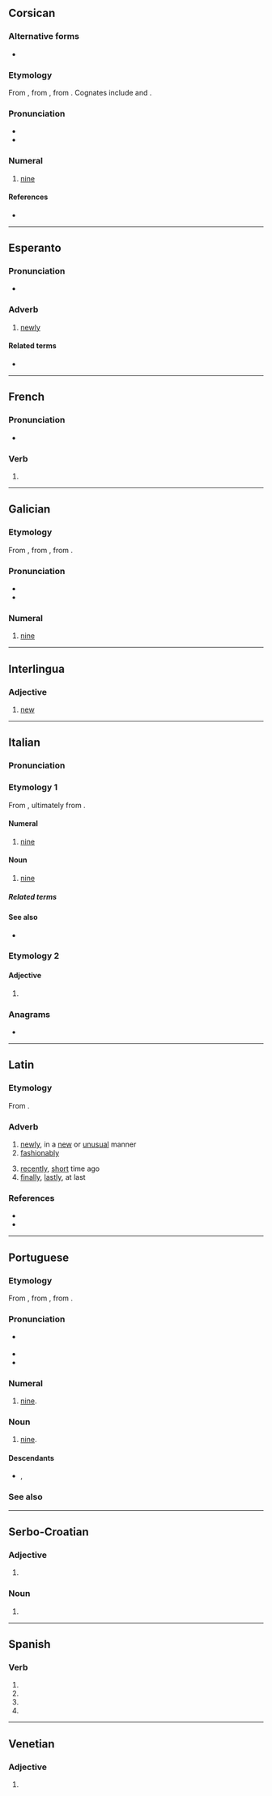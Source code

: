 {{also|Nove|nové|nóve|novè|nòve|nővé|nově}}
==Corsican==
{{cardinalbox|co|8|9|10|ottu|dece}}

===Alternative forms===
* {{alter|co|novi}}

===Etymology===
From {{inh|co|la|novem}}, from {{inh|co|itc-pro|*nowem}}, from {{inh|co|ine-pro|*h₁néwn̥}}. Cognates include {{cog|it|nove}} and {{cog|pt|nove}}.

===Pronunciation===
* {{IPA|co|/ˈnɔ.wɛ/}}
* {{hyph|co|no|ve}}

===Numeral===
{{head|co|numeral|cat2=cardinal numbers}}

# [[nine]]

====References====
* {{R:INFCOR|nove|nove, novi}}

----

==Esperanto==

===Pronunciation===
* {{audio|eo|LL-Q143 (epo)-Lepticed7-nove.wav|Audio:}}
{{eo-IPA}}

===Adverb===
{{eo-head}}

# [[newly]]

====Related terms====
* {{l|eo|nova|gloss=[[new]]}}

----

==French==

===Pronunciation===
* {{homophones|fr|novent|noves}}

===Verb===
{{head|fr|verb form}}

# {{inflection of|fr|nover||1//3|s|pres|ind//sub|;|2|s|impr}}

----

==Galician==
{{cardinalbox|gl|8|9|10|oito|dez|ord=noveno|wplink=Nove}}

===Etymology===
From {{inh|gl|roa-opt|nove}}, from {{inh|gl|la|novem}}, from {{inh|gl|ine-pro|*h₁néwn̥}}.

===Pronunciation===
* {{IPA|gl|/ˈnɔβe̝/|[ˈnɔ̃β̞ɪ]}}
* {{audio|gl|Gl-nove.ogg|Audio}}

===Numeral===
{{gl-num-card}}

# {{cln|gl|cardinal numbers}} [[nine]]

----

==Interlingua==

===Adjective===
{{head|ia|adjective}}

# [[new]]

----

==Italian==
{{cardinalbox|it|8|9|10|otto|dieci|ord=nono|mult=nonuplo|frac=nono}}

===Pronunciation===
{{it-pr|nòve}}

===Etymology 1===
From {{inh|it|la|novem}}, ultimately from {{inh|it|ine-pro|*h₁néwn̥}}.

====Numeral====
{{it-card-inv}}

# [[nine]]

====Noun====
{{it-noun|m|#}}

# [[nine]]

=====Related terms=====
{{col4|it
|novanta
|novecentesco
|[[novecento]], [[Novecento]]
|novembre
|novemila
|novennale
|a nove zeri
}}

====See also====
{{table:playing cards/it}}
* {{l|it|Appendix:Italian numbers}}

===Etymology 2===
{{nonlemma}}

====Adjective====
{{head|it|adjective form}}

# {{adj form of|it|novo||f|p}}

===Anagrams===
* {{anagrams|it|a=enov|nevo}}

----

==Latin==

===Etymology===
{{root|la|ine-pro|*new-|id=new}}
From {{affix|la|novus|t1=new|-ē|pos2=adverbial suffix}}.

===Adverb===
{{la-adv|novē}}

# [[newly]], in a [[new]] or [[unusual]] manner
# [[fashionably]]
#: {{ux|la|Ornata ut lepide! Ut concinne! Ut '''nove'''!|But decked out, sparkling with gold, and adorned so splendidly! How nicely! How '''fashionably'''!}}
# [[recently]], [[short]] time ago
# [[finally]], [[lastly]], at last

===References===
* {{R:L&S}}
* {{R:Gaffiot}}

----

==Portuguese==
{{cardinalbox|pt|8|9|10|oito|dez|ord=nono|mult=nônuplo|wplink=Nove}}

===Etymology===
From {{inh|pt|roa-opt|nove}}, from {{inh|pt|la|novem||nine}}, from {{inh|pt|ine-pro|*h₁néwn̥}}.

===Pronunciation===
{{pt-IPA|nóve}}
* {{a|Brazil}} {{audio|pt|PTBR-Nove.ogg|Audio}}
* {{hyphenation|pt|no|ve}}
* {{rhymes|pt|ɔvi|s=2}}

===Numeral===
{{pt-cardinal}}

# [[nine]].

===Noun===
{{pt-noun|m|s}}

# [[nine]].

====Descendants====
* {{desc|kbc|noove}}, {{l|kbc|noobe}}

===See also===
{{table:playing cards/pt}}

----

==Serbo-Croatian==

===Adjective===
{{head|sh|adjective form}}

# {{inflection of|sh|nov||m|acc|p|;|f|gen|s|;|f|nom//acc//voc|p}}

===Noun===
{{sh-noun-form}}

# {{inflection of|sh|nȏva||gen|s|;|nom//acc//voc|p}}

----

==Spanish==

===Verb===
{{head|es|verb form}}

# {{es-verb form of|ending=ar|mood=subjunctive|tense=present|pers=1|number=singular|novar}}
# {{es-verb form of|ending=ar|mood=subjunctive|tense=present|pers=2|formal=yes|number=singular|novar}}
# {{es-verb form of|ending=ar|mood=subjunctive|tense=present|pers=3|number=singular|novar}}
# {{es-verb form of|ending=ar|mood=imperative|pers=2|formal=yes|number=singular|novar}}

----

==Venetian==

===Adjective===
{{head|vec|adjective form}}

# {{inflection of|vec|novo||f|p}}